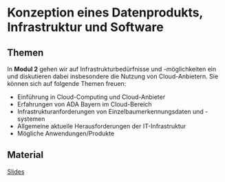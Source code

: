 # Konzeption eines Datenprodukts, Infrastruktur und Software


## Themen
In **Modul 2** gehen wir auf Infrastrukturbedürfnisse und -möglichkeiten ein und diskutieren dabei insbesondere die Nutzung von Cloud-Anbietern. Sie können sich auf folgende Themen freuen:

* Einführung in Cloud-Computing und Cloud-Anbieter
* Erfahrungen von ADA Bayern im Cloud-Bereich
* Infrastrukturanforderungen von Einzelbaumerkennungsdaten und -systemen
* Allgemeine aktuelle Herausforderungen der IT-Infrastruktur
* Mögliche Anwendungen/Produkte


## Material

[Slides](https://drive.google.com/file/d/1vuTZM5g1TizrktK2h75g6LeYqgqfgTD8/view?usp=sharing)
